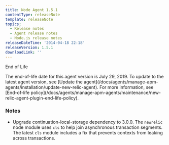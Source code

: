 ```yaml
---
title: Node Agent 1.5.1
contentType: releaseNote
template: releaseNote
topics:
  - Release notes
  - Agent release notes
  - Node.js release notes
releaseDateTime: '2014-04-18 22:18'
releaseVersion: 1.5.1
downloadLink: ''
---
```


End of Life

<Callout variant="important">
  The end-of-life date for this agent version is July 29, 2019. To update to the latest agent version, see [Update the agent](/docs/agents/manage-apm-agents/installation/update-new-relic-agent). For more information, see [End-of-life policy](/docs/agents/manage-apm-agents/maintenance/new-relic-agent-plugin-end-life-policy).
</Callout>

### Notes

* Upgrade continuation-local-storage dependency to 3.0.0. The `newrelic` node module uses `cls` to help join asynchronous transaction segments. The latest `cls` module includes a fix that prevents contexts from leaking across transactions.
